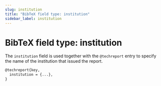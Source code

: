 ```yaml
---
slug: institution
title: "BibTeX field type: institution"
sidebar_label: institution
---
```


# BibTeX field type: institution

The `institution` field is used together with the `@techreport` entry to specify the name of the institution that issued the report.


```tex
@techreport{key,
  institution = {...},
}
